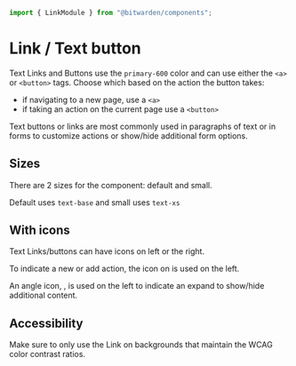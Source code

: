 

<Meta of={stories} />

```ts
import { LinkModule } from "@bitwarden/components";
```

# Link / Text button

Text Links and Buttons use the `primary-600` color and can use either the `<a>` or `<button>` tags.
Choose which based on the action the button takes:

- if navigating to a new page, use a `<a>`
- if taking an action on the current page use a `<button>`

Text buttons or links are most commonly used in paragraphs of text or in forms to customize actions
or show/hide additional form options.

<Primary />
<Controls />

## Sizes

There are 2 sizes for the component: default and small.

Default uses `text-base` and small uses `text-xs`

## With icons

Text Links/buttons can have icons on left or the right.

To indicate a new or add action, the <i class="bwi bwi-plus-circle"></i> icon on is used on the
left.

An angle icon, <i class="bwi bwi-angle-right"></i>, is used on the left to indicate an expand to
show/hide additional content.

## Accessibility

Make sure to only use the Link on backgrounds that maintain the WCAG color contrast ratios.
